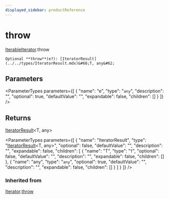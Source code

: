 ```yaml
---
displayed_sidebar: productReference
---
```



# throw

[IterableIterator](../../interfaces/IterableIterator.mdx).throw

`Optional **throw**(e?): [IteratorResult](../../types/IteratorResult.mdx)&#60;T, any&#62;`

## Parameters

<ParameterTypes parameters={[
  {
    "name": "e",
    "type": "`any`",
    "description": "",
    "optional": true,
    "defaultValue": "",
    "expandable": false,
    "children": []
  }
]} />

## Returns

[IteratorResult](../../types/IteratorResult.mdx)&#60;T, any&#62;

<ParameterTypes parameters={[
  {
    "name": "IteratorResult",
    "type": "[IteratorResult](../../types/IteratorResult.mdx)&#60;T, any&#62;",
    "optional": false,
    "defaultValue": "",
    "description": "",
    "expandable": false,
    "children": [
      {
        "name": "T",
        "type": "`T`",
        "optional": false,
        "defaultValue": "",
        "description": "",
        "expandable": false,
        "children": []
      },
      {
        "name": "any",
        "type": "`any`",
        "optional": true,
        "defaultValue": "",
        "description": "",
        "expandable": false,
        "children": []
      }
    ]
  }
]} />

### Inherited from

[Iterator](../../interfaces/Iterator.mdx).[throw](../../Iterator/methods/Iterator.throw.mdx)
